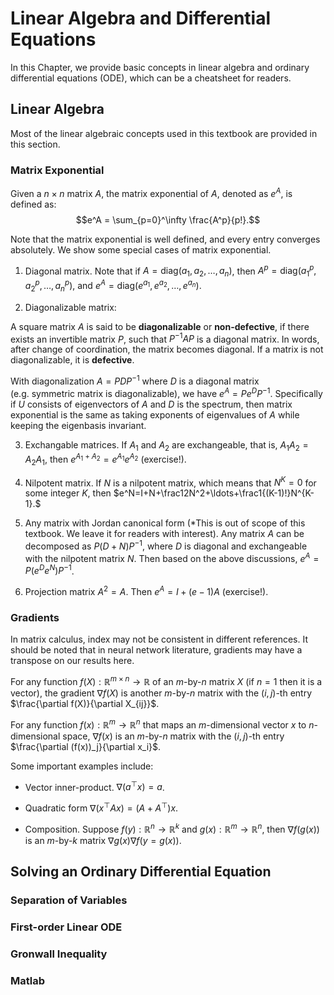# Linear Algebra and Differential Equations
In this Chapter, we provide basic concepts in linear algebra and ordinary differential equations (ODE), which can be a cheatsheet for readers.

## Linear Algebra {#linear-algebra}
Most of the linear algebraic concepts used in this textbook are provided in this section.

### Matrix Exponential

::: {.definitionbox}
::: {.definition #matrixexp name="Matrix exponential"}
  Given a $n\times n$ matrix $A$, the matrix exponential of $A$, denoted as $e^A$, is defined as:
  $$e^A = \sum_{p=0}^\infty \frac{A^p}{p!}.$$
:::
:::
Note that the matrix exponential is well defined, and every entry converges absolutely. We show some special cases of matrix exponential.

1. Diagonal matrix. Note that if $A=\text{diag}(a_1,a_2,\ldots,a_n)$, then $A^p=\text{diag}(a_1^p,a_2^p,\ldots,a_n^p)$, and $e^A=\text{diag}(e^{a_1},e^{a_2},\ldots,e^{a_n})$.

2. Diagonalizable matrix:

::: {.definitionbox}
::: {.definition #diagonaliable name="Diagonablizable matrix"}
A square matrix $A$ is said to be **diagonalizable** or **non-defective**, if there exists an invertible matrix $P$, such that $P^{-1}AP$ is a diagonal matrix. In words, after change of coordination, the matrix becomes diagonal. If a matrix is not diagonalizable, it is **defective**. 
:::
:::

With diagonalization $A=PDP^{-1}$ where $D$ is a diagonal matrix (e.g. symmetric matrix is diagonalizable), we have $e^A=Pe^DP^{-1}.$ Specifically if $U$ consists of eigenvectors of $A$ and $D$ is the spectrum, then matrix exponential is the same as taking exponents of eigenvalues of $A$ while keeping the eigenbasis invariant.

3. Exchangable matrices. If $A_1$ and $A_2$ are exchangeable, that is, $A_1A_2=A_2A_1$, then $e^{A_1+A_2}=e^{A_1}e^{A_2}$ (exercise!).

4. Nilpotent matrix. If $N$ is a nilpotent matrix, which means that $N^K=0$ for some integer $K$, then $e^N=I+N+\frac12N^2+\ldots+\frac1{(K-1)!}N^{K-1}.$

5. Any matrix with Jordan canonical form (*This is out of scope of this textbook. We leave it for readers with interest). Any matrix $A$ can be decomposed as $P(D+N)P^{-1}$, where $D$ is diagonal and exchangeable with the nilpotent matrix $N$. Then based on the above discussions, $e^A=P(e^De^N)P^{-1}$.

6. Projection matrix $A^2=A$. Then $e^A=I+(e-1)A$ (exercise!).

### Gradients

In matrix calculus, index may not be consistent in different references. It should be noted that in neural network literature, gradients may have a transpose on our results here.

For any function $f(X):\mathbb{R}^{m\times n}\rightarrow \mathbb{R}$ of an $m$-by-$n$ matrix $X$ (if $n=1$ then it is a vector), the gradient $\nabla f(X)$ is another $m$-by-$n$ matrix with the $(i,j)$-th entry $\frac{\partial f(X)}{\partial X_{ij}}$.

For any function $f(x):\mathbb{R}^{m}\rightarrow \mathbb{R}^n$ that maps an $m$-dimensional vector $x$ to $n$-dimensional space, $\nabla f(x)$ is an $m$-by-$n$ matrix with the $(i,j)$-th entry $\frac{\partial (f(x))_j}{\partial x_i}$.

Some important examples include:

- Vector inner-product. $\nabla(a^\top x)=a$.

- Quadratic form $\nabla(x^\top Ax) = (A+A^\top)x$.

- Composition. Suppose $f(y):\mathbb{R}^{n}\rightarrow \mathbb{R}^k$ and $g(x):\mathbb{R}^{m}\rightarrow \mathbb{R}^n$, then $\nabla f(g(x))$ is an $m$-by-$k$ matrix $\nabla g(x) \nabla f(y=g(x))$. 



## Solving an Ordinary Differential Equation

### Separation of Variables

### First-order Linear ODE

### Gronwall Inequality

### Matlab 